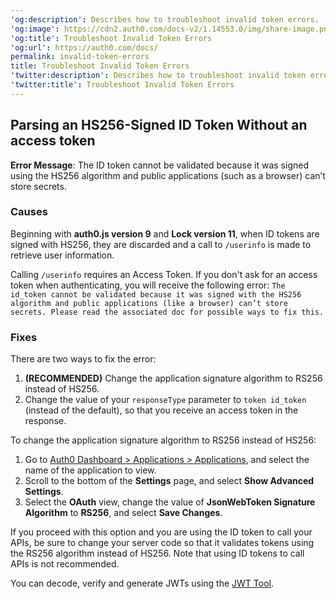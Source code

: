 ---
'og:description': Describes how to troubleshoot invalid token errors.
'og:image': https://cdn2.auth0.com/docs-v2/1.14553.0/img/share-image.png
'og:title': Troubleshoot Invalid Token Errors
'og:url': https://auth0.com/docs/
permalink: invalid-token-errors
title: Troubleshoot Invalid Token Errors
'twitter:description': Describes how to troubleshoot invalid token errors.
'twitter:title': Troubleshoot Invalid Token Errors
---
## Parsing an HS256-Signed ID Token Without an access token

**Error Message**: The <Tooltip tip="ID Token: Credential meant for the client itself, rather than for accessing a resource." cta="View Glossary" href="/docs/glossary?term=ID+token">ID token</Tooltip> cannot be validated because it was signed using the HS256 algorithm and public applications (such as a browser) can’t store secrets.

### Causes

Beginning with **auth0.js version 9** and **Lock version 11**, when ID tokens are signed with HS256, they are discarded and a call to `/userinfo` is made to retrieve user information.

Calling `/userinfo` requires an <Tooltip tip="Access Token: Authorization credential, in the form of an opaque string or JWT, used to access an API." cta="View Glossary" href="/docs/glossary?term=Access+Token">Access Token</Tooltip>. If you don't ask for an access token when authenticating, you will receive the following error:
`The id_token cannot be validated because it was signed with the HS256 algorithm
and public applications (like a browser) can’t store secrets.
Please read the associated doc for possible ways to fix this.`

### Fixes

There are two ways to fix the error:

1. **(RECOMMENDED)** Change the application signature algorithm to RS256 instead of HS256.
2. Change the value of your `responseType` parameter to `token id_token` (instead of the default), so that you receive an access token in the response.

To change the application signature algorithm to RS256 instead of HS256:

1. Go to [Auth0 Dashboard > Applications > Applications](https://manage.auth0.com/#/applications), and select the name of the application to view.
2. Scroll to the bottom of the **Settings** page, and select **Show Advanced Settings**.
3. Select the **OAuth** view, change the value of **JsonWebToken Signature Algorithm** to **RS256**, and select **Save Changes**.

If you proceed with this option and you are using the ID token to call your APIs, be sure to change your server code so that it validates tokens using the RS256 algorithm instead of HS256. Note that using ID tokens to call APIs is not recommended.

You can decode, verify and generate <Tooltip tip="JSON Web Token (JWT): Standard ID Token format (and often Access Token format) used to represent claims securely between two parties." cta="View Glossary" href="/docs/glossary?term=JWTs">JWTs</Tooltip> using the [JWT Tool](https://jwt.io/).